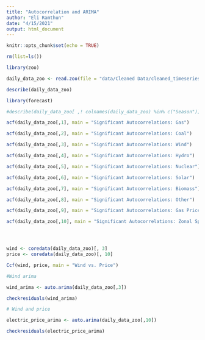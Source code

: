 ```yaml
---
title: "Autocorrelation and ARIMA"
author: "Eli Ramthun"
date: "4/15/2021"
output: html_document
---
```


```r
knitr::opts_chunk$set(echo = TRUE)
```

```r
rm(list=ls())
```


```r
library(zoo)
```


```r

daily_data_zoo <- read.zoo(file = "data/Cleaned Data/cleaned_timeseries_data_zeroes_trimmed.csv", header = TRUE, sep=",", format = "%Y-%m-%d")

```


```r
describe(daily_data_zoo)
```

```r
library(forecast)

#describe(daily_data_zoo[ ,! colnames(daily_data_zoo) %in% c("Season")])

acf(daily_data_zoo[,1], main = "Significant Autocorrelations: Gas")

acf(daily_data_zoo[,2], main = "Significant Autocorrelations: Coal")

acf(daily_data_zoo[,3], main = "Significant Autocorrelations: Wind")

acf(daily_data_zoo[,4], main = "Significant Autocorrelations: Hydro")

acf(daily_data_zoo[,5], main = "Significant Autocorrelations: Nuclear")

acf(daily_data_zoo[,6], main = "Significant Autocorrelations: Solar")

acf(daily_data_zoo[,7], main = "Significant Autocorrelations: Biomass")

acf(daily_data_zoo[,8], main = "Significant Autocorrelations: Other")

acf(daily_data_zoo[,9], main = "Significant Autocorrelations: Gas Price")

acf(daily_data_zoo[,10], main = "Significant Autocorrelations: Zonal Spot Price")





```

```r
wind <- coredata(daily_data_zoo)[, 3]
price <- coredata(daily_data_zoo)[, 10]

Ccf(wind, price, main = "Wind vs. Price")
```

```r
#Wind arima

wind_arima <- auto.arima(daily_data_zoo[,3])

checkresiduals(wind_arima)

# Wind and price

electric_price_arima <- auto.arima(daily_data_zoo[,10])

checkresiduals(electric_price_arima)
```

